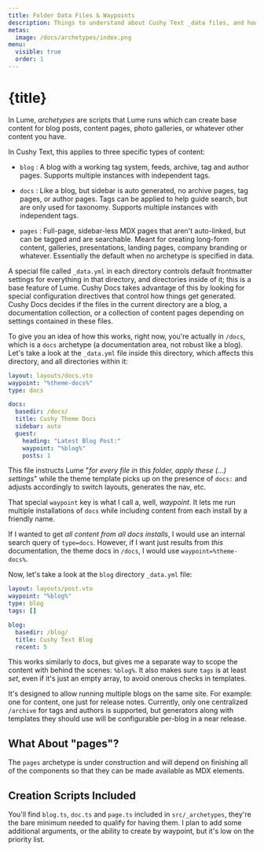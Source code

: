 ```yaml
---
title: Folder Data Files & Waypoints
description: Things to understand about Cushy Text _data files, and how they affect directories.
metas:
  image: /docs/archetypes/index.png
menu:
  visible: true
  order: 1
---
```


# {title}

In Lume, _archetypes_ are scripts that Lume runs which can create base 
content for blog posts, content pages, photo galleries, or whatever other
content you have. 

In Cushy Text, this applies to three specific types of content:

 - `blog` : A blog with a working tag system, feeds, archive, tag and 
    author pages. Supports multiple instances with independent tags.

 - `docs` : Like a blog, but sidebar is auto generated, no archive pages, 
   tag pages, or author pages. Tags can be applied to help guide search, 
   but are only used for taxonomy. Supports multiple instances with 
   independent tags.

 - `pages` : Full-page, sidebar-less MDX pages that aren't auto-linked, but
    can be tagged and are searchable. Meant for creating long-form content, 
    galleries, presentations, landing pages, company branding or whatever.
    Essentially the default when no archetype is specified in data.

A special file called `_data.yml` in each directory controls default frontmatter
settings for everything in that directory, and directories inside of it; this is
a base feature of Lume. Cushy Docs takes advantage of this by looking for special 
configuration directives that control how things get generated. Cushy Docs decides
if the files in the current directory are a blog, a documentation collection, or 
a collection of content pages depending on settings contained in these files. 

To give you an idea of how this works, right now, you're actually in `/docs`,
which is a `docs` archetype (a documentation area, not robust like a blog). 
Let's take a look at the `_data.yml` file inside this directory, which affects
this directory, and all directories within it:

```yml
layout: layouts/docs.vto
waypoint: "%theme-docs%"
type: docs

docs:
  basedir: /docs/
  title: Cushy Theme Docs
  sidebar: auto
  guest:
    heading: "Latest Blog Post:"
    waypoint: "%blog%"
    posts: 1
```

This file instructs Lume "_for every file in this folder, apply these (...) settings_"
while the theme template picks up on the presence of `docs:` and adjusts accordingly
to switch layouts, generates the nav, etc. 

That special `waypoint` key is what I call a, well, _waypoint_. It lets me 
run multiple installations of `docs` while including content from each install
by a friendly name.

If I wanted to get _all content from all docs installs_, I would use an internal
search query of `type=docs`. However, if I want just results from _this_ documentation,
the theme docs in `/docs`, I would use `waypoint=%theme-docs%`. 

Now, let's take a look at the `blog` directory `_data.yml` file:

```yml
layout: layouts/post.vto
waypoint: "%blog%"
type: blog
tags: []

blog:
  basedir: /blog/
  title: Cushy Text Blog
  recent: 5
```

This works similarly to docs, but gives me a separate way to scope the 
content with behind the scenes: `%blog%`. It also makes sure `tags` is 
at least _set_, even if it's just an empty array, to avoid onerous 
checks in templates.

It's designed to allow running multiple blogs on the same site. For 
example: one for content, one just for release notes. Currently, only 
one centralized `/archive` for tags and authors is supported, but generators
along with templates they should use will be configurable per-blog in 
a near release.

## What About "pages"?

The `pages` archetype is under construction and will depend on finishing 
all of the components so that they can be made available as MDX elements.

## Creation Scripts Included

You'll find `blog.ts`, `doc.ts` and `page.ts` included in `src/_archetypes`,
they're the bare minimum needed to qualify for having them. I plan to add
some additional arguments, or the ability to create by waypoint, but it's 
low on the priority list.













